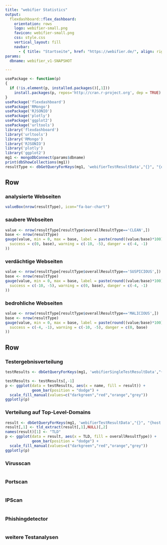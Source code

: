 ```yaml
---
title: "webifier Statistics"
output:
  flexdashboard::flex_dashboard:
    orientation: rows
    logo: webifier-small.png
    favicon: webifier-small.png
    css: style.css
    vertical_layout: fill 
    navbar:
      - { title: "Startseite", href: "https://webifier.de/", align: right }
params:
  dbname: webifier_v1-SNAPSHOT

---
```


```r
usePackage <- function(p)
{
  if (!is.element(p, installed.packages()[,1]))
    install.packages(p, repos='http://cran.r-project.org', dep = TRUE)
}
usePackage('flexdashboard')
usePackage('RMongo')
usePackage('RJSONIO')
usePackage('plotly')
usePackage('ggplot2')
usePackage('urltools')
library('flexdashboard')
library('urltools')
library('RMongo')
library('RJSONIO')
library('plotly')
library('ggplot2')
mg1 <- mongoDbConnect(params$dbname)
print(dbShowCollections(mg1))
resultType <- dbGetQueryForKeys(mg1, 'webifierTestResultData',"{}", "{overallResultType:1}",skip=0,limit=Inf)
```

Row {data-height=100}
-----------------------------------------------------------------------

### analysierte Webseiten

```r
valueBox(nrow(resultType), icon="fa-bar-chart")
```

### saubere Webseiten

```r
value <- nrow(resultType[resultType$overallResultType=='CLEAN',])
base <- nrow(resultType)
gauge(value, min = 0, max = base, label = paste(round((value/base)*100),"%",sep=""), gaugeSectors(
  success = c(0, base), warning = c(-10, -5), danger = c(-4, -1)
))
```

### verdächtige Webseiten

```r
value <- nrow(resultType[resultType$overallResultType=='SUSPICIOUS',])
base <- nrow(resultType)
gauge(value, min = 0, max = base, label = paste(round((value/base)*100),"%",sep=""), gaugeSectors(
  success = c(-10, -5), warning = c(0, base), danger = c(-4, -1)
))
```

### bedrohliche Webseiten

```r
value <- nrow(resultType[resultType$overallResultType=='MALICIOUS',])
base <- nrow(resultType)
gauge(value, min = 0, max = base, label = paste(round((value/base)*100),"%",sep=""), gaugeSectors(
  success = c(-4, -1), warning = c(-10, -5), danger = c(0, base)
))
```


Row {.tabset .tabset-fade}
-----------------------------------------------------------------------

### Testergebnisverteilung

```r
testResults <- dbGetQueryForKeys(mg1, 'webifierSingleTestResultData',"{}", '{_id:0,name:1,result:1}',skip=0,limit=Inf)

testResults <- testResults[,-1]
p <- ggplot(data = testResults, aes(x = name, fill = result)) +
            geom_bar(position = "dodge") +
  scale_fill_manual(values=c("darkgreen","red","orange","grey"))
ggplotly(p)

```

### Verteilung auf Top-Level-Domains

```r
result <- dbGetQueryForKeys(mg1, 'webifierTestResultData',"{}", "{host:1,overallResultType:1}",skip=0,limit=Inf)
result[,1] <- tld_extract(result[,1],NULL)[,2]
names(result)[1] <- "TLD"
p <- ggplot(data = result, aes(x = TLD, fill = overallResultType)) +
            geom_bar(position = "dodge") +
  scale_fill_manual(values=c("darkgreen","red","orange","grey"))
ggplotly(p)
```

### Virusscan

```r

```

### Portscan

```r

```

### IPScan

```r

```

### Phishingdetector

```r

```

### weitere Testanalysen

```r

```